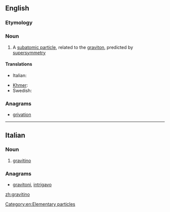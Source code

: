 ==English==

===Etymology===
{{confix|gravi|ino|lang=it}}

===Noun===
{{wikipedia}}
{{en-noun}}

# {{particles}} A [[subatomic particle]], related to the [[graviton]], predicted by [[supersymmetry]]

====Translations====
{{trans-top|subatomic particle, related to the graviton}}
* Italian: {{t-|it|gravitino}}
{{trans-mid}}
* [[Khmer]]: {{t|km|ភូរិពលាអប្ប|sc=Khmr}}
* Swedish: {{t-|sv|gravitino|c}}
{{trans-bottom}}

===Anagrams===
* [[grivation#English|grivation]]
[[Category:en:Elementary particles]]
----
==Italian==

===Noun===
{{wikipedia|lang=it}}
{{it-noun|gravitin|m|o|i}}

# {{physics|lang=it}} [[#English|gravitino]]

===Anagrams===
* [[gravitoni#Italian|gravitoni]], [[intrigavo#Italian|intrigavo]]
[[zh:gravitino]]